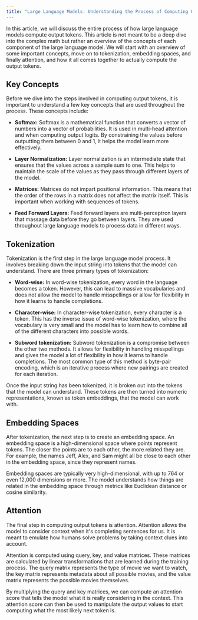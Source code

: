 ---
title: "Large Language Models: Understanding the Process of Computing Output Tokens"
---

In this article, we will discuss the entire process of how large language models compute output tokens. This article is not meant to be a deep dive into the complex math but rather an overview of the concepts of each component of the large language model. We will start with an overview of some important concepts, move on to tokenization, embedding spaces, and finally attention, and how it all comes together to actually compute the output tokens.

## Key Concepts

Before we dive into the steps involved in computing output tokens, it is important to understand a few key concepts that are used throughout the process. These concepts include:

- **Softmax:** Softmax is a mathematical function that converts a vector of numbers into a vector of probabilities. It is used in multi-head attention and when computing output logits. By constraining the values before outputting them between 0 and 1, it helps the model learn more effectively.

- **Layer Normalization:** Layer normalization is an intermediate state that ensures that the values across a sample sum to one. This helps to maintain the scale of the values as they pass through different layers of the model.

- **Matrices:** Matrices do not impart positional information. This means that the order of the rows in a matrix does not affect the matrix itself. This is important when working with sequences of tokens.

- **Feed Forward Layers:** Feed forward layers are multi-perceptron layers that massage data before they go between layers. They are used throughout large language models to process data in different ways.

## Tokenization

Tokenization is the first step in the large language model process. It involves breaking down the input string into tokens that the model can understand. There are three primary types of tokenization:

- **Word-wise:** In word-wise tokenization, every word in the language becomes a token. However, this can lead to massive vocabularies and does not allow the model to handle misspellings or allow for flexibility in how it learns to handle completions.

- **Character-wise:** In character-wise tokenization, every character is a token. This has the inverse issue of word-wise tokenization, where the vocabulary is very small and the model has to learn how to combine all of the different characters into possible words.

- **Subword tokenization:** Subword tokenization is a compromise between the other two methods. It allows for flexibility in handling misspellings and gives the model a lot of flexibility in how it learns to handle completions. The most common type of this method is byte-pair encoding, which is an iterative process where new pairings are created for each iteration.

Once the input string has been tokenized, it is broken out into the tokens that the model can understand. These tokens are then turned into numeric representations, known as token embeddings, that the model can work with.

## Embedding Spaces

After tokenization, the next step is to create an embedding space. An embedding space is a high-dimensional space where points represent tokens. The closer the points are to each other, the more related they are. For example, the names Jeff, Alex, and Sam might all be close to each other in the embedding space, since they represent names.

Embedding spaces are typically very high-dimensional, with up to 764 or even 12,000 dimensions or more. The model understands how things are related in the embedding space through metrics like Euclidean distance or cosine similarity.

## Attention

The final step in computing output tokens is attention. Attention allows the model to consider context when it's completing sentences for us. It is meant to emulate how humans solve problems by taking context clues into account.

Attention is computed using query, key, and value matrices. These matrices are calculated by linear transformations that are learned during the training process. The query matrix represents the type of movie we want to watch, the key matrix represents metadata about all possible movies, and the value matrix represents the possible movies themselves.

By multiplying the query and key matrices, we can compute an attention score that tells the model what it is really considering in the context. This attention score can then be used to manipulate the output values to start computing what the most likely next token is.
